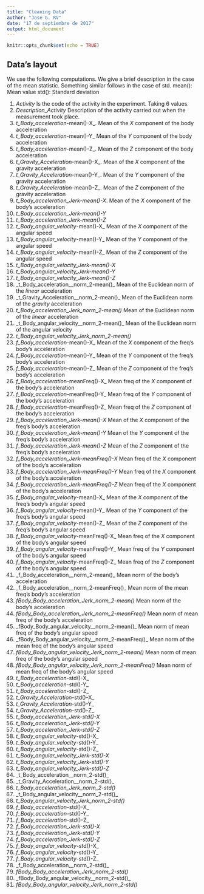 ```yaml
---
title: "Cleaning Data"
author: "Jose G. RV"
date: "17 de septiembre de 2017"
output: html_document
---
```


```r
knitr::opts_chunk$set(echo = TRUE)
```

## Data's layout
We use the following computations. We give a brief description in the case of the mean statistic. Something similar follows in the case of std. 
mean(): Mean value
std(): Standard deviation


 1. _Activity_ Is the code of the activity in the experiment. Taking 6 values.                        
 2. _Description_Activity_  Description of the activity carried out when the measurement took place.    
 3. _t_Body_acceleration_-mean()-X_. Mean of the _X_ component of the body acceleration            
 4. _t_Body_acceleration_-mean()-Y_  Mean of the _Y_ component of the body acceleration            
 5. _t_Body_acceleration_-mean()-Z_. Mean of the _Z_ component of the body acceleration                 
 6. _t_Gravity_Acceleration_-mean()-X_. Mean of the _X_ component of the gravity acceleration
 7. _t_Gravity_Acceleration_-mean()-Y_. Mean of the _Y_ component of the gravity acceleration        
 8. _t_Gravity_Acceleration_-mean()-Z_. Mean of the _Z_ component of the gravity acceleration    
 9. _t_Body_acceleration_Jerk-mean()-X_. Mean of the _X_ component of the body's acceleration
10. _t_Body_acceleration_Jerk-mean()-Y_                 
11. _t_Body_acceleration_Jerk-mean()-Z_                 
12. _t_Body_angular_velocity_-mean()-X_ Mean of the _X_ component of the angular speed
13. _t_Body_angular_velocity_-mean()-Y_ Mean of the _Y_ component of the angular speed    
14. _t_Body_angular_velocity_-mean()-Z_ Mean of the _Z_ component of the angular speed  
15. _t_Body_angular_velocity_Jerk-mean()-X_             
16. _t_Body_angular_velocity_Jerk-mean()-Y_             
17. _t_Body_angular_velocity_Jerk-mean()-Z_             
18. _t_Body_acceleration__norm_2-mean()_ Mean of the Euclidean norm of the _linear_ acceleration
19. _t_Gravity_Acceleration__norm_2-mean()_ Mean of the Euclidean norm of the _gravity_ acceleration
20. _t_Body_acceleration_Jerk_norm_2-mean()_ Mean of the Euclidean norm of the _linear_ acceleration
21. _t_Body_angular_velocity__norm_2-mean()_ Mean of the Euclidean norm of the angular velocity
22. _t_Body_angular_velocity_Jerk_norm_2-mean()_        
23. _f_Body_acceleration_-mean()-X_   Mean of the _X_ component of the freq's body's acceleration  
24. _f_Body_acceleration_-mean()-Y_   Mean of the _Y_ component of the freq's body's acceleration
25. _f_Body_acceleration_-mean()-Z_   Mean of the _Z_ component of the freq's body's acceleration
26. _f_Body_acceleration_-meanFreq()-X_ Mean freq of the _X_ component of the body's acceleration    
27. _f_Body_acceleration_-meanFreq()-Y_ Mean freq of the _Y_ component of the body's acceleration    
28. _f_Body_acceleration_-meanFreq()-Z_ Mean freq of the _Z_ component of the body's acceleration    
29. _f_Body_acceleration_Jerk-mean()-X_ Mean of the _X_ component of the freq's body's acceleration    
30. _f_Body_acceleration_Jerk-mean()-Y_ Mean of the _Y_ component of the freq's body's acceleration    
31. _f_Body_acceleration_Jerk-mean()-Z_ Mean of the _Z_ component of the freq's body's acceleration   
32. _f_Body_acceleration_Jerk-meanFreq()-X_ Mean freq of the _X_ component of the body's acceleration 
33. _f_Body_acceleration_Jerk-meanFreq()-Y_ Mean freq of the _X_ component of the body's acceleration 
34. _f_Body_acceleration_Jerk-meanFreq()-Z_ Mean freq of the _X_ component of the body's acceleration 
35. _f_Body_angular_velocity_-mean()-X_   Mean of the _X_ component of the freq's body's angular speed  
36. _f_Body_angular_velocity_-mean()-Y_   Mean of the _Y_ component of the freq's body's angular speed  
37. _f_Body_angular_velocity_-mean()-Z_   Mean of the _Z_ component of the freq's body's angular speed
38. _f_Body_angular_velocity_-meanFreq()-X_ Mean freq of the _X_ component of the body's angular speed 
39. _f_Body_angular_velocity_-meanFreq()-Y_ Mean freq of the _Y_ component of the body's angular speed  
40. _f_Body_angular_velocity_-meanFreq()-Z_ Mean freq of the _Z_ component of the body's angular speed
41. _f_Body_acceleration__norm_2-mean()_    Mean norm of the body's acceleration            
42. _f_Body_acceleration__norm_2-meanFreq()_ Mean norm of the mean freq's body's acceleration           
43. _fBody_Body_acceleration_Jerk_norm_2-mean()_  Mean norm of the body's acceleration  
44. _fBody_Body_acceleration_Jerk_norm_2-meanFreq()_ Mean norm of mean freq of the body's acceleration
45. _fBody_Body_angular_velocity__norm_2-mean()_  Mean norm of mean freq of the body's angular speed
46. _fBody_Body_angular_velocity__norm_2-meanFreq()_  Mean norm of the mean freq of the body's angular speed  
47. _fBody_Body_angular_velocity_Jerk_norm_2-mean()_  Mean norm of mean freq of the body's angular speed
48. _fBody_Body_angular_velocity_Jerk_norm_2-meanFreq()_ Mean norm of mean freq of the body's angular speed
49. _t_Body_acceleration_-std()-X_                      
50. _t_Body_acceleration_-std()-Y_                      
51. _t_Body_acceleration_-std()-Z_                      
52. _t_Gravity_Acceleration_-std()-X_                   
53. _t_Gravity_Acceleration_-std()-Y_                   
54. _t_Gravity_Acceleration_-std()-Z_                   
55. _t_Body_acceleration_Jerk-std()-X_                  
56. _t_Body_acceleration_Jerk-std()-Y_                  
57. _t_Body_acceleration_Jerk-std()-Z_                  
58. _t_Body_angular_velocity_-std()-X_                  
59. _t_Body_angular_velocity_-std()-Y_                  
60. _t_Body_angular_velocity_-std()-Z_                  
61. _t_Body_angular_velocity_Jerk-std()-X_              
62. _t_Body_angular_velocity_Jerk-std()-Y_              
63. _t_Body_angular_velocity_Jerk-std()-Z_              
64. _t_Body_acceleration__norm_2-std()_                 
65. _t_Gravity_Acceleration__norm_2-std()_              
66. _t_Body_acceleration_Jerk_norm_2-std()_             
67. _t_Body_angular_velocity__norm_2-std()_             
68. _t_Body_angular_velocity_Jerk_norm_2-std()_         
69. _f_Body_acceleration_-std()-X_                      
70. _f_Body_acceleration_-std()-Y_                      
71. _f_Body_acceleration_-std()-Z_                      
72. _f_Body_acceleration_Jerk-std()-X_                  
73. _f_Body_acceleration_Jerk-std()-Y_                  
74. _f_Body_acceleration_Jerk-std()-Z_                  
75. _f_Body_angular_velocity_-std()-X_                  
76. _f_Body_angular_velocity_-std()-Y_                  
77. _f_Body_angular_velocity_-std()-Z_                  
78. _f_Body_acceleration__norm_2-std()_                 
79. _fBody_Body_acceleration_Jerk_norm_2-std()_         
80. _fBody_Body_angular_velocity__norm_2-std()_         
81. _fBody_Body_angular_velocity_Jerk_norm_2-std()_   

